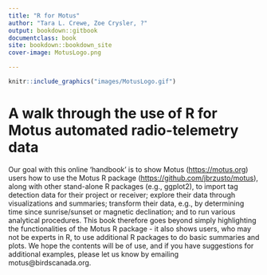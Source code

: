 ```yaml
---
title: "R for Motus"
author: "Tara L. Crewe, Zoe Crysler, ?"
output: bookdown::gitbook
documentclass: book
site: bookdown::bookdown_site
cover-image: MotusLogo.png

---
```


```r
knitr::include_graphics("images/MotusLogo.gif")
```

# A walk through the use of R for Motus automated radio-telemetry data  {-}

Our goal with this online 'handbook' is to show Motus (<https://motus.org>) users how to use the Motus R package (<https://github.com/jbrzusto/motus>), along with other stand-alone R packages (e.g., ggplot2), to import tag detection data for their project or receiver; explore their data through visualizations and summaries; transform their data, e.g., by determining time since sunrise/sunset or magnetic declination; and to run various analytical procedures. This book therefore goes beyond simply highlighting the functionalities of the Motus R package - it also shows users, who may not be experts in R, to use additional R packages to do basic summaries and plots. We hope the contents will be of use, and if you have suggestions for additional examples, please let us know by emailing motus@birdscanada.org. 



